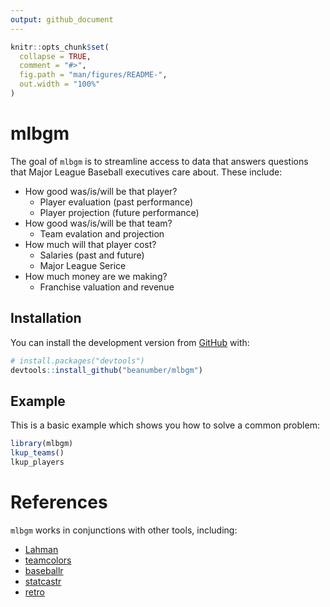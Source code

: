 ```yaml
---
output: github_document
---
```


<!-- README.md is generated from README.Rmd. Please edit that file -->

```r
knitr::opts_chunk$set(
  collapse = TRUE,
  comment = "#>",
  fig.path = "man/figures/README-",
  out.width = "100%"
)
```
# mlbgm

<!-- badges: start -->
<!-- badges: end -->

The goal of `mlbgm` is to streamline access to data that answers questions that Major League Baseball executives care about. These include:

- How good was/is/will be that player? 
    - Player evaluation (past performance)
    - Player projection (future performance)
- How good was/is/will be that team? 
    - Team evalation and projection
- How much will that player cost? 
    - Salaries (past and future)
    - Major League Serice
- How much money are we making? 
    - Franchise valuation and revenue

## Installation

You can install the development version from [GitHub](https://github.com/) with:

``` r
# install.packages("devtools")
devtools::install_github("beanumber/mlbgm")
```
## Example

This is a basic example which shows you how to solve a common problem:

```r
library(mlbgm)
lkup_teams()
lkup_players
```

# References

`mlbgm` works in conjunctions with other tools, including:

- [Lahman](https://github.com/cdalzell/Lahman)
- [teamcolors](https://www.github.com/beanumber/teamcolors)
- [baseballr](http://www.github.com/BillPetti/baseballr)
- [statcastr](http://www.github.com/beanumber/statcastr)
- [retro](http://www.github.com/beanumber/retro)


